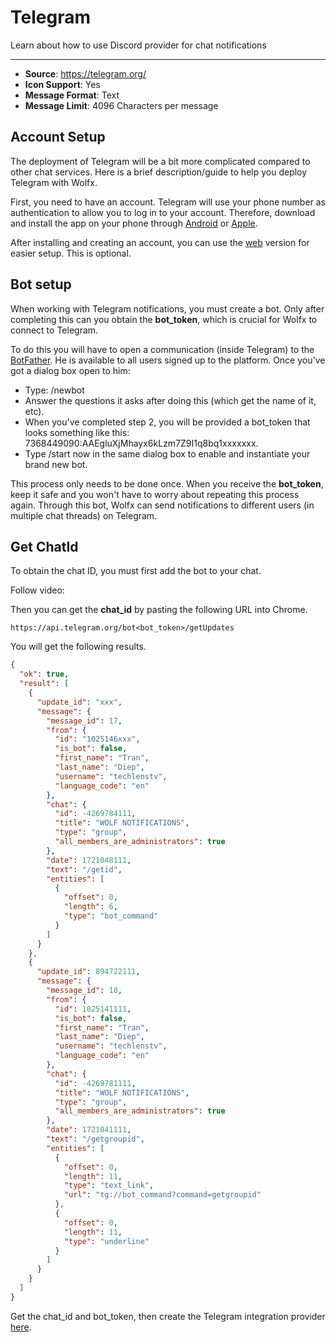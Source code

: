 
# Telegram

Learn about how to use Discord provider for chat notifications

---

- **Source**: https://telegram.org/
- **Icon Support**: Yes
- **Message Format**: Text
- **Message Limit**: 4096 Characters per message

## Account Setup


The deployment of Telegram will be a bit more complicated compared to other chat services.
Here is a brief description/guide to help you deploy Telegram with Wolfx.

First, you need to have an account.
Telegram will use your phone number as authentication to allow you to log in to your account.
Therefore, download and install the app on your phone through [Android](https://play.google.com/store/apps/details?id=org.telegram.messenger) or [Apple](https://apps.apple.com/vn/app/telegram-messenger/id686449807).

After installing and creating an account, you can use the [web](https://web.telegram.org/) version for easier setup. This is optional.

## Bot setup

When working with Telegram notifications, you must create a bot.
Only after completing this can you obtain the **bot_token**, which is crucial for Wolfx to connect to Telegram.

To do this you will have to open a communication (inside Telegram) to the [BotFather](https://botsfortelegram.com/project/the-bot-father/).
He is available to all users signed up to the platform. Once you've got a dialog box open to him:

- Type: /newbot
- Answer the questions it asks after doing this (which get the name of it, etc).
- When you've completed step 2, you will be provided a bot_token that looks something like this: 7368449090:AAEgluXjMhayx6kLzm7Z9I1q8bq1xxxxxxx.
- Type /start now in the same dialog box to enable and instantiate your brand new bot.

This process only needs to be done once. When you receive the **bot_token**, keep it safe and you won't have to worry about repeating this process again.
Through this bot, Wolfx can send notifications to different users (in multiple chat threads) on Telegram.

## Get ChatId

To obtain the chat ID, you must first add the bot to your chat.

Follow video:

<YouTube id="eT_cz3tYD54"/>

Then you can get the **chat_id** by pasting the following URL into Chrome.

```shell
https://api.telegram.org/bot<bot_token>/getUpdates
```

You will get the following results.

```json
{
  "ok": true,
  "result": [
    {
      "update_id": "xxx",
      "message": {
        "message_id": 17,
        "from": {
          "id": "1025146xxx",
          "is_bot": false,
          "first_name": "Tran",
          "last_name": "Diep",
          "username": "techlenstv",
          "language_code": "en"
        },
        "chat": {
          "id": -4269784111,
          "title": "WOLF NOTIFICATIONS",
          "type": "group",
          "all_members_are_administrators": true
        },
        "date": 1721048111,
        "text": "/getid",
        "entities": [
          {
            "offset": 0,
            "length": 6,
            "type": "bot_command"
          }
        ]
      }
    },
    {
      "update_id": 894722111,
      "message": {
        "message_id": 18,
        "from": {
          "id": 1025141111,
          "is_bot": false,
          "first_name": "Tran",
          "last_name": "Diep",
          "username": "techlenstv",
          "language_code": "en"
        },
        "chat": {
          "id": -4269781111,
          "title": "WOLF NOTIFICATIONS",
          "type": "group",
          "all_members_are_administrators": true
        },
        "date": 1721041111,
        "text": "/getgroupid",
        "entities": [
          {
            "offset": 0,
            "length": 11,
            "type": "text_link",
            "url": "tg://bot_command?command=getgroupid"
          },
          {
            "offset": 0,
            "length": 11,
            "type": "underline"
          }
        ]
      }
    }
  ]
}
```

Get the chat_id and bot_token, then create the Telegram integration provider [here](https://dash.wolfx.app/provider?open_provider=telegram).


